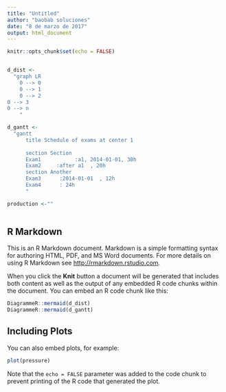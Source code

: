 ```yaml
---
title: "Untitled"
author: "baobab soluciones"
date: "8 de marzo de 2017"
output: html_document
---
```


```r
knitr::opts_chunk$set(echo = FALSE)


d_dist <- 
  "graph LR
    0 --> 0
    0 --> 1
    0 --> 2
0 --> 3
0 --> n
    "

d_gantt <- 
  "gantt
      title Schedule of exams at center 1
  
      section Section
      Exam1           :a1, 2014-01-01, 30h
      Exam2     :after a1  , 20h
      section Another
      Exam3      :2014-01-01  , 12h
      Exam4      : 24h
      "

production <-""
  

```

## R Markdown

This is an R Markdown document. Markdown is a simple formatting syntax for authoring HTML, PDF, and MS Word documents. For more details on using R Markdown see <http://rmarkdown.rstudio.com>.

When you click the **Knit** button a document will be generated that includes both content as well as the output of any embedded R code chunks within the document. You can embed an R code chunk like this:

```r
DiagrammeR::mermaid(d_dist)
DiagrammeR::mermaid(d_gantt)
```

## Including Plots

You can also embed plots, for example:

```r
plot(pressure)
```

Note that the `echo = FALSE` parameter was added to the code chunk to prevent printing of the R code that generated the plot.

